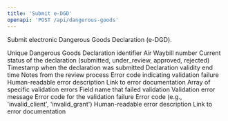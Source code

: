 ```yaml
---
title: 'Submit e-DGD'
openapi: 'POST /api/dangerous-goods'
---
```


Submit electronic Dangerous Goods Declaration (e-DGD).



<ParamField status="201" type="DangerousGoodsResponse">
  <ParamField name="dgdId" type="string">
    Unique Dangerous Goods Declaration identifier
  </ParamField>
  <ParamField name="awbNumber" type="string">
    Air Waybill number
  </ParamField>
  <ParamField name="status" type="string">
    Current status of the declaration (submitted, under_review, approved, rejected)
  </ParamField>
  <ParamField name="submittedAt" type="string" format="date-time">
    Timestamp when the declaration was submitted
  </ParamField>
  <ParamField name="validUntil" type="string" format="date-time">
    Declaration validity end time
  </ParamField>
  <ParamField name="reviewNotes" type="string">
    Notes from the review process
  </ParamField>
</ParamField>


<ParamField status="400" type="DangerousGoodsErrorResponse">
  <ParamField name="error" type="string">
    Error code indicating validation failure
  </ParamField>
  <ParamField name="errorDescription" type="string">
    Human-readable error description
  </ParamField>
  <ParamField name="errorUri" type="string">
    Link to error documentation
  </ParamField>
  <ParamField name="validationErrors" type="array">
    Array of specific validation errors
    <ParamField name="field" type="string">
      Field name that failed validation
    </ParamField>
    <ParamField name="message" type="string">
      Validation error message
    </ParamField>
    <ParamField name="code" type="string">
      Error code for the validation failure
    </ParamField>
  </ParamField>
</ParamField>


<ParamField status="401" type="OAuthErrorResponse">
  <ParamField name="error" type="string">
    Error code (e.g., 'invalid_client', 'invalid_grant')
  </ParamField>
  <ParamField name="errorDescription" type="string">
    Human-readable error description
  </ParamField>
  <ParamField name="errorUri" type="string">
    Link to error documentation
  </ParamField>
</ParamField>
